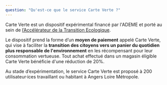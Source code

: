 ```yaml
---
question: "Qu'est-ce que le service Carte Verte ?"
---
```

Carte Verte est un dispositif expérimental financé par l'ADEME et porté au sein de [l’Accélérateur de la Transition Ecologique](https://beta.gouv.fr/incubateurs/ademe.html). 

Le dispositif prend la forme d’un **moyen de paiement** appelé Carte Verte, qui vise à faciliter la **transition des citoyens vers un panier du quotidien plus responsable de l'environnement** en les récompensant pour leur consommation vertueuse. Tout achat effectué dans un magasin éligible Carte Verte bénéficie d'une réduction de 20%.

Au stade d’expérimentation, le service Carte Verte est proposé à 200 utilisateur·ices travaillant ou habitant à Angers Loire Métropole.
